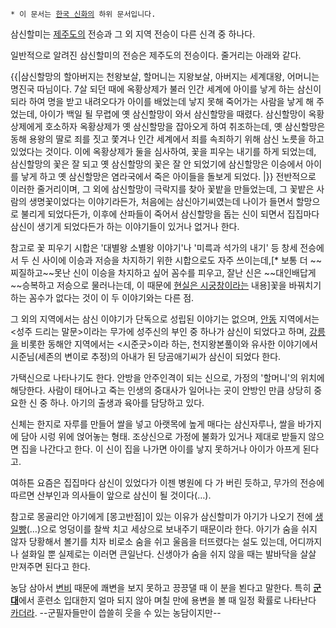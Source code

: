  * 이 문서는 [[한국 신화]]의 하위 문서입니다.

삼신할미는 [[제주도]]의 전승과 그 외 지역 전승이 다른 신격 중 하나다.

일반적으로 알려진 삼신할미의 전승은 제주도의 전승이다. 줄거리는 아래와 같다.

{{|삼신할망의 할아버지는 천왕보살, 할머니는 지왕보살, 아버지는 세계대왕, 어머니는 명진국 따님이다. 7살 되던 때에 옥황상제가 불러 인간 세계에 아이를 낳게 하는 삼신이 되라 하여 명을 받고 내려오다가 아이를 배었는데 낳지 못해 죽어가는 사람을 낳게 해 주었는데, 아이가 백일 될 무렵에 옛 삼신할망이 와서 삼신할망을 때렸다.
삼신할망이 옥황상제에게 호소하자 옥황상제가 옛 삼신할망을 잡아오게 하여 취조하는데, 옛 삼신할망은 동해 용왕의 딸로 죄를 짓고 쫓겨나 인간 세계에서 죄를 속죄하기 위해 삼신 노릇을 하고 있었다는 것이다.
이에 옥황상제가 둘을 심사하여, 꽃을 피우는 내기를 하게 되었는데, 삼신할망의 꽃은 잘 되고 옛 삼신할망의 꽃은 잘 안 되었기에 삼신할망은 이승에서 아이를 낳게 하고 옛 삼신할망은 염라국에서 죽은 아이들을 돌보게 되었다.
|}}
전반적으로 이러한 줄거리이며, 그 외에 삼신할망이 극락지를 찾아 꽃밭을 만들었는데, 그 꽃밭은 사람의 생명꽃이었다는 이야기라든가, 처음에는 삼신아기씨였는데 나이가 들면서 할망으로 불리게 되었다든가, 이후에 산파들이 죽어서 삼신할망을 돕는 신이 되면서 집집마다 삼신이 생기게 되었다든가 하는 이야기들이 있거나 없거나 한다.

참고로 꽃 피우기 시합은 '대별왕 소별왕 이야기'나 '미륵과 석가의 내기' 등 창세 전승에서 두 신 사이에 이승과 저승을 차지하기 위한 시합으로도 자주 쓰이는데,[* 보통 더 ~~찌질하고~~못난 신이 이승을 차지하고 싶어 꼼수를 피우고, 잘난 신은 ~~대인배답게~~승복하고 저승으로 물러나는데, 이 때문에 [[현실은 시궁창]]이라는 내용]꽃을 바꿔치기하는 꼼수가 없다는 것이 이 두 이야기와는 다른 점.


그 외의 지역에서는 삼신 이야기가 단독으로 성립된 이야기는 없으며, [[안동]] 지역에서는 <성주 드리는 말문>이라는 무가에 성주신의 부인 중 하나가 삼신이 되었다고 하며, [[강릉]]을 비롯한 동해안 지역에서는 <시준굿>이라 하는, 천지왕본풀이와 유사한 이야기에서 시준님(세존의 변이로 추정)의 아내가 된 당곰애기씨가 삼신이 되었다 한다.

가택신으로 나타나기도 한다. 안방을 안주인격이 되는 신으로, 가정의 '할머니'의 위치에 해당한다. 사람이 태어나고 죽는 인생의 중대사가 일어나는 곳이 안방인 만큼 상당히 중요한 신 중 하나. 아기의 출생과 육아를 담당하고 있다. 

신체는 한지로 자루를 만들어 쌀을 넣고 아랫목에 높게 매다는 삼신자루나, 쌀을 바가지에 담아 시렁 위에 얹어놓는 형태. 조상신으로 가정에 불화가 있거나 제대로 받들지 않으면 집을 나간다고 한다. 이 신이 집을 나가면 아이를 낳지 못하거나 아이가 아프게 된다고.

여하튼 요즘은 집집마다 삼신이 있었다가 이젠 병원에 다 가 버린 듯하고, 무가의 전승에 따르면 산부인과 의사들이 앞으로 삼신이 될 것이다(…).

참고로 몽골리안 아기에게 [몽고반점]이 있는 이유가 삼신할미가 아기가 나오기 전에 [[생일빵]](…)으로 엉덩이를 찰싹 치고 세상으로 보내주기 때문이라 한다. 아기가 숨을 쉬지 않자 당황해서 볼기를 치자 비로소 숨을 쉬고 울음을 터뜨렸다는 설도 있는데, 어디까지나 설화일 뿐 실제로는 이러면 큰일난다. 신생아가 숨을 쉬지 않을 때는 발바닥을 살살 만져주면 된다고 한다. 

농담 삼아서 [[변비]] 때문에 쾌변을 보지 못하고 끙끙댈 때 이 분을 뵌다고 말한다. 특히 '''[[군대]]'''에서 훈련소 입대한지 얼마 되지 않아 며칠 만에 용변을 볼 때 일정 확률로 나타난다 [[카더라]]. --군필자들만이 씁쓸히 웃을 수 있는 농담이지만--
